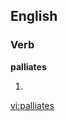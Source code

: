 
==English==

===Verb===
'''palliates'''

# {{third-person singular of|[[palliate]]}}

[[vi:palliates]]